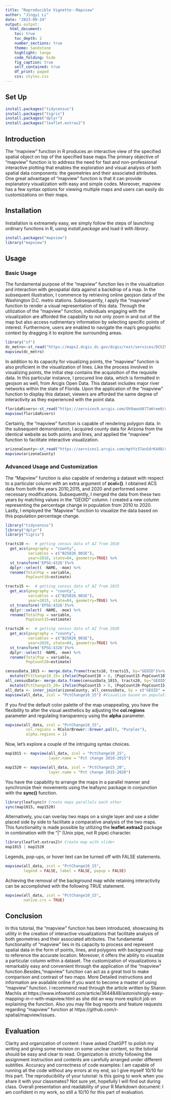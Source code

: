 ---
title: "Reproducible Vignette--Mapview"
author: "Jingyi Li"
date: "2023-09-24"
output: output:
  html_document:
    toc: true
    toc_depth: 2
    number_sections: true
    theme: Sandstone
    highlight: tango
    code_folding: hide
    fig_caption: true
    self_contained: true
    df_print: paged
    css: styles.css
---
## Set Up

```{r setup, include=FALSE}
install.packages("tidycensus")
install.packages("tigris")
install.packages("dplyr")
install.packages("leaflet.extras2")
```

## Introduction

  The "mapview" function in R produces an interactive view of the specified spatial object on top of the specified base maps.The primary objective of "mapview" function is to address the need for fast and non-professional interactive plotting that enables the exploration and visual analysis of both spatial data components: the geometries and their associated attributes. One great advantage of "mapview" function is that it can provide explanatory visualization with easy and simple codes. Moreover, mapview has a few syntax options for viewing multiple maps and users can easily do customizations on their maps.

## Installation

Installation is extreamely easy, we simply follow the steps of launching ordinary functions in R, using *install.package* and load it with *library*. 

```{r installation}
install.packages("mapview")
library("mapview")
```

## Usage

### Basic Usage 
 
  The fundamental purpose of the "mapview" function lies in the visualization and interaction with geospatial data against a backdrop of a map. In the subsequent illustration, I commence by retrieving online geojson data of the Washington D.C. metro stations. Subsequently, I apply the "mapview" function to render a visual representation of this data. Through the utilization of the "mapview" function, individuals engaging with the visualization are afforded the capability to not only zoom in and out of the map but also access rudimentary information by selecting specific points of interest. Furthermore, users are enabled to navigate the map's geographic context by dragging it to explore the surrounding areas.
  
```{r points}
library("sf")
dc_metro<-st_read("https://maps2.dcgis.dc.gov/dcgis/rest/services/DCGIS_DATA/Transportation_Rail_Bus_WebMercator/MapServer/52/query?outFields=*&where=1%3D1&f=geojson")
mapview(dc_metro)
```
  
  In addition to its capacity for visualizing points, the "mapview" function is also proficient in the visualization of lines. Like the process involved in visualizing points, the initial step contains the acquisition of the requisite data. In this particular instance, I procured line data, which is formatted in geojson as well, from Arcgis Open Data. This dataset includes major river networks within the state of Florida. Upon the application of the "mapview" function to display this dataset, viewers are afforded the same degree of interactivity as they experienced with the point data.
  
```{r lines}
floridaRivers<-st_read("https://services9.arcgis.com/Gh9awoU677aKree0/arcgis/rest/services/MAJOR_RIVERS_LINES/FeatureServer/0/query?outFields=*&where=1%3D1&f=geojson")
mapview(floridaRivers)
```
  
  Certainly, the "mapview" function is capable of rendering polygon data. In the subsequent demonstration, I acquired county data for Arizona from the identical website as both points and lines, and applied the "mapview" function to facilitate interactive visualization.
  
```{r polygons}
arizonaCounty<-st_read("https://services1.arcgis.com/mpVYz37anSdrK4d8/arcgis/rest/services/Arizona_County_Boundary/FeatureServer/1/query?outFields=*&where=1%3D1&f=geojson")
mapview(arizonaCounty)
```

### Advanced Usage and Customization

  The "Mapview" function is also capable of rendering a dataset with respect to a particular column with an extra argument of **zcol=()**. I obtained ACS data from both the years 2010,2015, and 2020 and performed some necessary modifications. Subsequently, I merged the data from these two years by matching values in the "GEOID" column. I created a new column representing the percentage change in population from 2010 to 2020. Lastly, I employed the "Mapview" function to visualize the data based on this population percentage change.
  
```{r particular column}
library("tidycensus")
library("dplyr")
library("tigris")

tracts10 <-  # getting census data of AZ from 2010
  get_acs(geography = "county",
          variables = c("B25026_001E"), 
          year=2010, state=04, geometry=TRUE) %>% 
  st_transform('EPSG:4326')%>%
  dplyr::select( -NAME, -moe) %>%
  rename(TotalPop = variable,
         PopCount10=estimate)

tracts15 <-  # getting census data of AZ from 2015
  get_acs(geography = "county",
          variables = c("B25026_001E"), 
          year=2015, state=04, geometry=TRUE) %>% 
  st_transform('EPSG:4326')%>%
  dplyr::select( -NAME, -moe) %>%
  rename(TotalPop = variable,
         PopCount15=estimate)

tracts20 <-  # getting census data of AZ from 2020
  get_acs(geography = "county",
          variables = c("B25026_001E"), 
          year=2020, state=04, geometry=TRUE) %>% 
  st_transform('EPSG:4326')%>%
  dplyr::select( -NAME, -moe) %>%
  rename(TotalPop = variable,
         PopCount20=estimate)

censusData_1015 <- merge.data.frame(tracts10, tracts15, by="GEOID")%>% #Merging 2010 and 2015 dataset in to one based on "GEOID" column
  mutate(PctChange10_15= ifelse(PopCount10 > 0, (PopCount15-PopCount10)/PopCount10,0))# Creating a new column of population percent change from 2010 to 2015
all_censusData<- merge.data.frame(censusData_1015, tracts20, by="GEOID")%>%#Merging all census data
  mutate(PctChange15_20= ifelse(PopCount15 > 0, (PopCount20-PopCount15)/PopCount15,0))
all_data <- inner_join(arizonaCounty, all_censusData, by = c("GEOID" = "GEOID"))
mapview(all_data, zcol = "PctChange10_15") #Visualize based on population change colunm
```

  If you find the default color palette of the map unappealing, you have the flexibility to alter the visual aesthetics by adjusting the **col.regions** parameter and regulating transparency using the **alpha** parameter.
  
```{r customize}
mapview(all_data, zcol = "PctChange10_15", 
         col.regions = RColorBrewer::brewer.pal(5, "Purples"), 
         alpha.regions = 1)
```

Now, let's explore a couple of the intriguing syntax choices.

```{r Dataprep_syntax}
map1015 <- mapview(all_data, zcol = "PctChange10_15",
                   layer.name = "Pct change 2010-2015")

map1520 <- mapview(all_data, zcol = "PctChange15_20", 
                   layer.name = "Pct change 2015-2020")
```

You have the capability to arrange the maps in a parallel manner and synchronize their movements using the leafsync package in conjunction with the **sync()** function.

```{r sync}
library(leafsync)# Create maps parallels each other
sync(map1015, map1520)
```

Alternatively, you can overlay two maps on a single layer and use a slider placed side by side to facilitate a comparative analysis of the two maps. This functionality is made possible by utilizing the **leaflet.extras2** package in combination with the "|" (Unix pipe, not R pipe) character.

```{r slider}
library(leaflet.extras2)# Create map with slider
map1015 | map1520
```

Legends, pop-ups, or hover text can be turned off with FALSE statements.

```{r}
mapview(all_data, zcol = "PctChange10_15", 
        legend = FALSE, label = FALSE, popup = FALSE)
```

  Achieving the removal of the background map while retaining interactivity can be accomplished with the following TRUE statement.
  
```{r}
mapview(all_data, zcol = "PctChange10_15", 
        native.crs = TRUE)
```

## Conclusion

  In this tutorial, the "mapview" function has been introduced, showcasing its utility in the creation of interactive visualizations that facilitate analysis of both geometries and their associated attributes. The fundamental functionality of "mapview" lies in its capacity to process and represent spatial data in the form of points, lines, and polygons with background map to reference the accurate location. Moreover, it offers the ability to visualize a particular column within a dataset. The customization of visualizations is remarkably easy and convenient through the application of the "mapview" function.Besides,"mapview" function can act as a great tool to make comparison and contrast of two maps.
  More Detailed instructions and information are available online if you want to become a master of using "mapview" function. I recommend read through the article written by Sharon Machlis at https://www.infoworld.com/article/3644848/astonishingly-easy-mapping-in-r-with-mapview.html as she did an way more explicit job on explaining the function. Also you may file bug reports and feature requests regarding "mapview" function at https://github.com/r-spatial/mapview/issues.
  
## Evaluation

  Clarity and organization of content: I have asked ChatGPT to polish my writing and giving some revision on some unclear content, so the tutorial should be easy and clear to read. Organization is strictly following the assignment instruction and contents are carefully arranged under different subtitles.
Accuracy and correctness of code examples: I am capable of running all the code without any errors at my end, so I give myself 10/10 for this part.
The reproducibility of your tutorial: Is this going to work when you share it with your classmates? Not sure yet, hopefully I will find out during class.
Overall presentation and readability of your R Markdown document: I am confident in my work, so still a 10/10 for this part of evaluation.
